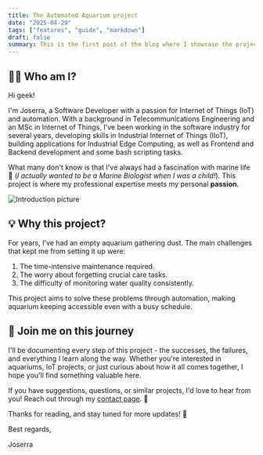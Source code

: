 ```yaml
---
title: The Automated Aquarium project
date: "2025-04-29"
tags: ["features", "guide", "markdown"]
draft: false
summary: This is the first post of the blog where I showcase the project.
---
```


## 👨‍💻 Who am I?

Hi geek!

I'm Joserra, a Software Developer with a passion for Internet of Things (IoT) and automation. With a background in Telecommunications Engineering and an MSc in Internet of Things, I've been working in the software industry for several years, developing skills in Industrial Internet of Things (IIoT), building applications for Industrial Edge Computing, as well as Frontend and Backend development and some bash scripting tasks.

What many don't know is that I've always had a fascination with marine life 🐙 (*I actually wanted to be a Marine Biologist when I was a child!*). This project is where my professional expertise meets my personal **passion**.

![Introduction picture](the-automated-aquarium/IntroductionPicture.jpg)

## 💡 Why this project?

For years, I've had an empty aquarium gathering dust. The main challenges that kept me from setting it up were:

1. The time-intensive maintenance required.
2. The worry about forgetting crucial care tasks.
3. The difficulty of monitoring water quality consistently.

This project aims to solve these problems through automation, making aquarium keeping accessible even with a busy schedule.

## 🚀 Join me on this journey

I'll be documenting every step of this project - the successes, the failures, and everything I learn along the way. Whether you're interested in aquariums, IoT projects, or just curious about how it all comes together, I hope you'll find something valuable here.

If you have suggestions, questions, or similar projects, I'd love to hear from you! Reach out through my [contact page](../contact). 💬

Thanks for reading, and stay tuned for more updates! 📝

Best regards,

Joserra
